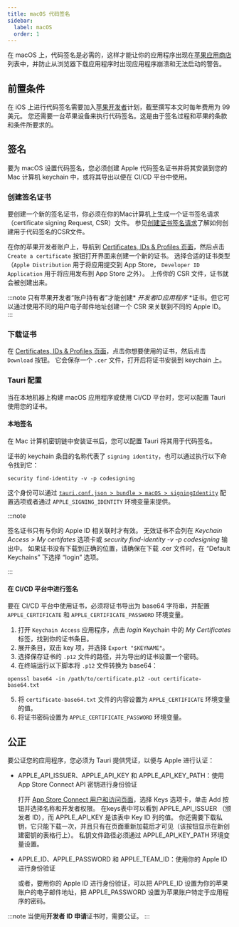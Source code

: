```yaml
---
title: macOS 代码签名
sidebar:
  label: macOS
  order: 1
---
```


在 macOS 上，代码签名是必需的，这样才能让你的应用程序出现在[苹果应用商店]列表中，并防止从浏览器下载应用程序时出现应用程序崩溃和无法启动的警告。

## 前置条件

在 iOS 上进行代码签名需要加入[苹果开发者]计划，截至撰写本文时每年费用为 99 美元。
您还需要一台苹果设备来执行代码签名。这是由于签名过程和苹果的条款和条件所要求的。

## 签名

要为 macOS 设置代码签名，您必须创建 Apple 代码签名证书并将其安装到您的 Mac 计算机 keychain 中，或将其导出以便在 CI/CD 平台中使用。

### 创建签名证书

要创建一个新的签名证书，你必须在你的Mac计算机上生成一个证书签名请求（certificate signing Request, CSR）文件。
参见[创建证书签名请求]了解如何创建用于代码签名的CSR文件。

在你的苹果开发者账户上，导航到 [Certificates, IDs & Profiles 页面]，然后点击 `Create a certificate` 按钮打开界面来创建一个新的证书。
选择合适的证书类型（`Apple Distribution` 用于将应用提交到 App Store， `Developer ID Application` 用于将应用发布到 App Store 之外）。
上传你的 CSR 文件，证书就会被创建出来。

:::note
只有苹果开发者“账户持有者”才能创建\* _开发者ID应用程序_ \*证书。但它可以通过使用不同的用户电子邮件地址创建一个 CSR 来关联到不同的 Apple ID。
:::

### 下载证书

在 [Certificates, IDs & Profiles 页面]，点击你想要使用的证书，然后点击 `Download` 按钮。
它会保存一个 `.cer` 文件，打开后将证书安装到 keychain 上。

### Tauri 配置

当在本地机器上构建 macOS 应用程序或使用 CI/CD 平台时，您可以配置 Tauri 使用您的证书。

#### 本地签名

在 Mac 计算机密钥链中安装证书后，您可以配置 Tauri 将其用于代码签名。

证书的 keychain 条目的名称代表了 `signing identity`，也可以通过执行以下命令找到它：

```
security find-identity -v -p codesigning
```

这个身份可以通过 [`tauri.conf.json > bundle > macOS > signingIdentity`] 配置选项或者通过 `APPLE_SIGNING_IDENTITY` 环境变量来提供。

:::note

签名证书只有与你的 Apple ID 相关联时才有效。
无效证书不会列在 _Keychain Access > My certifates_ 选项卡或 _security find-identity -v -p codesigning_ 输出中。
如果证书没有下载到正确的位置，请确保在下载 .cer 文件时，在 “Default Keychains” 下选择 “login” 选项。

:::

#### 在 CI/CD 平台中进行签名

要在 CI/CD 平台中使用证书，必须将证书导出为 base64 字符串，并配置 `APPLE_CERTIFICATE` 和 `APPLE_CERTIFICATE_PASSWORD` 环境变量。

1. 打开 `Keychain Access` 应用程序，点击 _login_ Keychain 中的 _My Certificates_ 标签，找到你的证书条目。
2. 展开条目，双击 key 项，并选择 `Export "$KEYNAME"`。
3. 选择保存证书的 `.p12` 文件的路径，并为导出的证书设置一个密码。
4. 在终端运行以下脚本将 `.p12` 文件转换为 base64：

```
openssl base64 -in /path/to/certificate.p12 -out certificate-base64.txt
```

5. 将 `certificate-base64.txt` 文件的内容设置为 `APPLE_CERTIFICATE` 环境变量的值。
6. 将证书密码设置为 `APPLE_CERTIFICATE_PASSWORD` 环境变量。

## 公正

要公证您的应用程序，您必须为 Tauri 提供凭证，以便与 Apple 进行认证：

- APPLE_API_ISSUER、APPLE_API_KEY 和 APPLE_API_KEY_PATH：使用 App Store Connect API 密钥进行身份验证

  打开 [App Store Connect 用户和访问页面]，选择 Keys 选项卡，单击 Add 按钮并选择名称和开发者权限。
  在keys表中可以看到 APPLE_API_ISSUER （颁发者 ID），而 APPLE_API_KEY 是该表中 Key ID 列的值。
  你还需要下载私钥，它只能下载一次，并且只有在页面重新加载后才可见（该按钮显示在新创建密钥的表格行上）。
  私钥文件路径必须通过 APPLE_API_KEY_PATH 环境变量设置。

- APPLE_ID、APPLE_PASSWORD 和 APPLE_TEAM_ID：使用你的 Apple ID 进行身份验证

  或者，要用你的 Apple ID 进行身份验证，可以把 APPLE_ID 设置为你的苹果账户的电子邮件地址，把 APPLE_PASSWORD 设置为苹果账户特定于应用程序的密码。

:::note
当使用**开发者 ID 申请**证书时，需要公证。
:::

[Certificates]: https://developer.apple.com/account/resources/certificates/list
[苹果开发者]: https://developer.apple.com
[苹果应用商店]: https://www.apple.com/app-store/
[App Store Connect 用户和访问页面]: https://appstoreconnect.apple.com/access/users
[`tauri.conf.json > bundle > macOS > signingIdentity`]: /reference/config/#signingidentity
[创建证书签名请求]: https://developer.apple.com/help/account/create-certificates/create-a-certificate-signing-request
[Certificates, IDs & Profiles 页面]: https://developer.apple.com/account/resources/certificates/list
